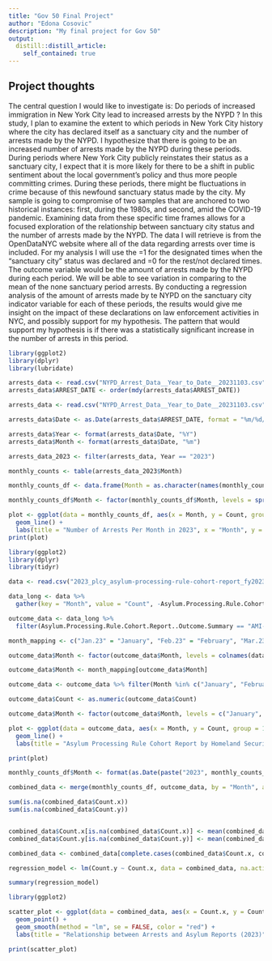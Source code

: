 ```yaml
---
title: "Gov 50 Final Project"
author: "Edona Cosovic"
description: "My final project for Gov 50"
output:
  distill::distill_article:
    self_contained: true
---
```




## Project thoughts

The central question I would like to investigate is: Do periods of increased immigration in New York City lead to increased arrests by the NYPD ? In this study, I plan to examine the extent to which periods in New York City history where the city has declared itself as a sanctuary city and the number of arrests made by the NYPD. I hypothesize that there is going to be an increased number of arrests made by the NYPD during these periods. During periods where New York City publicly reinstates their status as a sanctuary city, I expect that it is more likely for there to be a shift in public sentiment about the local government’s policy and thus more people committing crimes. During these periods, there might be fluctuations in crime because of this newfound sanctuary status made by the city. My sample is going to compromise of two samples that are anchored to two historical instances: first, during the 1980s, and second, amid the COVID-19 pandemic. Examining data from these specific time frames allows for a focused exploration of the relationship between sanctuary city status and the number of arrests made by the NYPD. 
The data I will retrieve is from the OpenDataNYC website where all of the data regarding arrests over time is included. For my analysis I will use the =1 for the designated times when the “sanctuary city” status was declared and =0 for the rest/not declared times. The outcome variable would be the amount of arrests made by the NYPD during each period. We will be able to see variation in comparing to the mean of the none sanctuary period arrests. By conducting a regression analysis of the amount of arrests made by te NYPD on the sanctuary city indicator variable for each of these periods, the results would give me insight on the impact of these declarations on law enforcement activities in NYC, and possibly support for my hypothesis. The pattern that would support my hypothesis is if there was a statistically significant increase in the number of arrests in this period. 

```r
library(ggplot2)
library(dplyr)
library(lubridate) 

arrests_data <- read.csv("NYPD_Arrest_Data__Year_to_Date__20231103.csv")
arrests_data$ARREST_DATE <- order(mdy(arrests_data$ARREST_DATE))

arrests_data <- read.csv("NYPD_Arrest_Data__Year_to_Date__20231103.csv")

arrests_data$Date <- as.Date(arrests_data$ARREST_DATE, format = "%m/%d/%Y")

arrests_data$Year <- format(arrests_data$Date, "%Y")
arrests_data$Month <- format(arrests_data$Date, "%m")

arrests_data_2023 <- filter(arrests_data, Year == "2023")

monthly_counts <- table(arrests_data_2023$Month)

monthly_counts_df <- data.frame(Month = as.character(names(monthly_counts)), Count = as.numeric(monthly_counts))

monthly_counts_df$Month <- factor(monthly_counts_df$Month, levels = sprintf("%02d", 1:12))

plot <- ggplot(data = monthly_counts_df, aes(x = Month, y = Count, group = 1)) +
  geom_line() +
  labs(title = "Number of Arrests Per Month in 2023", x = "Month", y = "Number of Arrests")
print(plot)
```

```r
library(ggplot2)
library(dplyr)
library(tidyr)

data <- read.csv("2023_plcy_asylum-processing-rule-cohort-report_fy2023_july.csv")

data_long <- data %>%
  gather(key = "Month", value = "Count", -Asylum.Processing.Rule.Cohort.Report..Outcome.Summary)

outcome_data <- data_long %>%
  filter(Asylum.Processing.Rule.Cohort.Report..Outcome.Summary == "AMI-Eligible Credible Fear Claim Outcomes")

month_mapping <- c("Jan.23" = "January", "Feb.23" = "February", "Mar.23" = "March", "Apr.23" = "April", "May.23" = "May", "Jun.23" = "June")

outcome_data$Month <- factor(outcome_data$Month, levels = colnames(data)[-1])

outcome_data$Month <- month_mapping[outcome_data$Month]

outcome_data <- outcome_data %>% filter(Month %in% c("January", "February", "March", "April", "May", "June"))

outcome_data$Count <- as.numeric(outcome_data$Count)

outcome_data$Month <- factor(outcome_data$Month, levels = c("January", "February", "March", "April", "May", "June"))

plot <- ggplot(data = outcome_data, aes(x = Month, y = Count, group = 1)) +
  geom_line() +
  labs(title = "Asylum Processing Rule Cohort Report by Homeland Security (2023)", x = "Month", y = "Count")

print(plot)


```


```r

monthly_counts_df$Month <- format(as.Date(paste("2023", monthly_counts_df$Month, "01", sep = "-")), "%B")

combined_data <- merge(monthly_counts_df, outcome_data, by = "Month", all = TRUE)

sum(is.na(combined_data$Count.x))
sum(is.na(combined_data$Count.y))


combined_data$Count.x[is.na(combined_data$Count.x)] <- mean(combined_data$Count.x, na.rm = TRUE)
combined_data$Count.y[is.na(combined_data$Count.y)] <- mean(combined_data$Count.y, na.rm = TRUE)

combined_data <- combined_data[complete.cases(combined_data$Count.x, combined_data$Count.y), ]

regression_model <- lm(Count.y ~ Count.x, data = combined_data, na.action = na.exclude)

summary(regression_model)

library(ggplot2)

scatter_plot <- ggplot(data = combined_data, aes(x = Count.x, y = Count.y)) +
  geom_point() +
  geom_smooth(method = "lm", se = FALSE, color = "red") +
  labs(title = "Relationship between Arrests and Asylum Reports (2023)", x = "Number of Arrests", y = "Asylum Reports")

print(scatter_plot)
```

